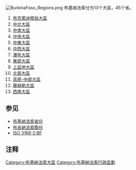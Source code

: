 [[File:BurkinaFaso_Regions.png|right]]
布基纳法索分为13个大區，45个省。
# [[布克萊迪穆翁大區|布克萊迪穆翁大區]]
# [[中北大區_(布基納法索)|中北大區]]
# [[中南大區_(布基納法索)|中南大區]]
# [[中央大區_(布基納法索)|中央大區]]
# [[中東大區_(布基納法索)|中東大區]]
# [[中西大區_(布基納法索)|中西大區]]
# [[瀑布大區_(布基納法索)|瀑布大區]]
# [[東部大區_(布基納法索)|東部大區]]
# [[上盆地大區|上盆地大區]]
# [[北部大區_(布基納法索)|北部大區]]
# [[高原-中部大區|高原-中部大區]]
# [[薩赫勒大區_(布基納法索)|薩赫勒大區]]
# [[西南大區_(布基納法索)|西南大區]]

== 参见 ==
* [[布基纳法索行政区划#省|布基纳法索省份]]
* [[縣_(布吉納法索)|布吉納法索縣份]]
* [[ISO_3166-2:BF|ISO 3166-2:BF]]

== 注释 ==
<references/>

[[Category:布基納法索大區|Category:布基納法索大區]]
[[Category:布基納法索行政區劃|Category:布基納法索行政區劃]]